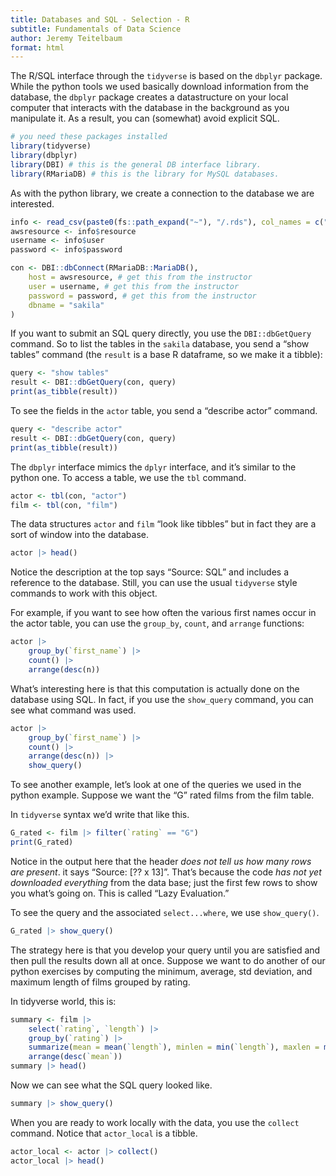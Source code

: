 ```yaml
---
title: Databases and SQL - Selection - R
subtitle: Fundamentals of Data Science
author: Jeremy Teitelbaum
format: html
---
```


The R/SQL interface through the `tidyverse` is based on the `dbplyr` package.
While the python tools we used basically download information from the database,
the `dbplyr` package creates a datastructure on your local computer that interacts
with the database in the background as you manipulate it.  As a result, you can
(somewhat) avoid explicit SQL.  

```r
# you need these packages installed
library(tidyverse)
library(dbplyr)
library(DBI) # this is the general DB interface library.
library(RMariaDB) # this is the library for MySQL databases.
```

As with the python library, we create a connection to the database we are interested.

```r

info <- read_csv(paste0(fs::path_expand("~"), "/.rds"), col_names = c("user", "password", "resource"))
awsresource <- info$resource
username <- info$user
password <- info$password
```


```r
con <- DBI::dbConnect(RMariaDB::MariaDB(),
    host = awsresource, # get this from the instructor
    user = username, # get this from the instructor
    password = password, # get this from the instructor
    dbname = "sakila"
)
```

If you want to submit an SQL query directly, you use the `DBI::dbGetQuery` command.
So to list the tables in the `sakila` database, you send a "show tables" command (the `result` 
is a base R dataframe, so we make it a tibble):

```r
query <- "show tables"
result <- DBI::dbGetQuery(con, query)
print(as_tibble(result))
```

To see the fields in the `actor` table, you send a "describe actor" command.

```r
query <- "describe actor"
result <- DBI::dbGetQuery(con, query)
print(as_tibble(result))
```

The `dbplyr` interface mimics the `dplyr` interface, and it's similar to the python one.
To access a table,
we use the `tbl` command.


```r
actor <- tbl(con, "actor")
film <- tbl(con, "film")
```

The data structures `actor` and `film` "look like tibbles" but in fact they are a sort of window
into the database.

```r
actor |> head()
```

Notice the description at the top says "Source: SQL" and includes a reference to the database.
Still, you can use the usual `tidyverse` style commands to work with this object.

For example, if you want to see how often the various first names occur in the actor table,
you can use the `group_by`, `count`, and `arrange` functions:

```r
actor |>
    group_by(`first_name`) |>
    count() |>
    arrange(desc(n))
```

What's interesting here is that this computation is actually done on the database using SQL.
In fact, if you use the `show_query` command, you can see what command was used. 

```r
actor |>
    group_by(`first_name`) |>
    count() |>
    arrange(desc(n)) |>
    show_query()
```

To see another example, let's look at one of the queries we used in the python
example.  Suppose we want the "G" rated films from the film table.

In `tidyverse` syntax we'd write that like this. 

```r
G_rated <- film |> filter(`rating` == "G")
print(G_rated)
```

Notice in the output here that the header *does not tell us how many rows are present*. 
it says "Source: [?? x 13]".  That's because the code *has not yet downloaded everything*
from the data base; just the first few rows to show you what's going on.  This is called
"Lazy Evaluation."

To see the query and the associated `select...where`, we use `show_query()`.

```r
G_rated |> show_query()
```

The strategy here is that you develop your query until you are satisfied and then
pull the results down all at once.  Suppose we want to do another of our python
exercises by computing the minimum, average, std deviation, and maximum length
of films grouped by rating.  

In tidyverse world, this is:

```r
summary <- film |>
    select(`rating`, `length`) |>
    group_by(`rating`) |>
    summarize(mean = mean(`length`), minlen = min(`length`), maxlen = max(`length`), stdlen = sd(`length`)) |>
    arrange(desc(`mean`))
summary |> head()
```

Now we can see what the SQL query looked like.

```r
summary |> show_query()
```

When you are ready to work locally with the data, you use the `collect` command.
Notice that `actor_local` is a tibble.

```r
actor_local <- actor |> collect()
actor_local |> head()
```